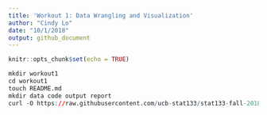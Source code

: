 ```yaml
---
title: 'Workout 1: Data Wrangling and Visualization'
author: "Cindy Lo"
date: "10/1/2018"
output: github_document
---
```


```r
knitr::opts_chunk$set(echo = TRUE)
```

```r
mkdir workout1
cd workout1
touch README.md
mkdir data code output report
curl -O https://raw.githubusercontent.com/ucb-stat133/stat133-fall-2018/master/data/nba2018.csv
```